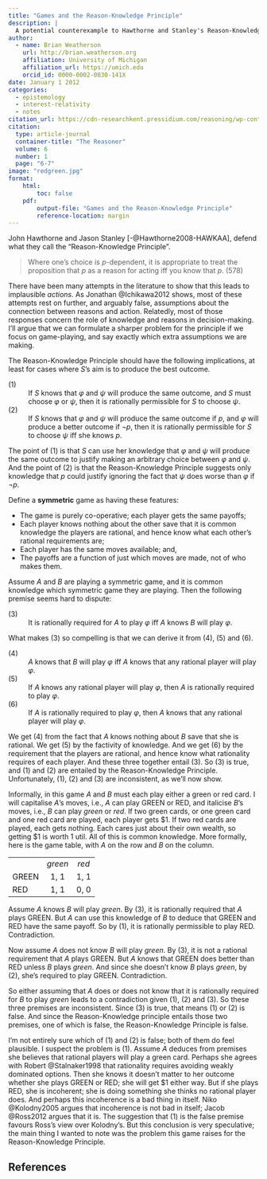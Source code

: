 ```yaml
---
title: "Games and the Reason-Knowledge Principle"
description: |
  A potential counterexample to Hawthorne and Stanley's Reason-Knowledge Principle
author:
  - name: Brian Weatherson 
    url: http://brian.weatherson.org
    affiliation: University of Michigan
    affiliation_url: https://umich.edu
    orcid_id: 0000-0002-0830-141X
date: January 1 2012
categories:
  - epistemology
  - interest-relativity
  - notes
citation_url: https://cdn-researchkent.pressidium.com/reasoning/wp-content/uploads/sites/1804/2019/06/TheReasoner-61.pdf
citation:
  type: article-journal
  container-title: "The Reasoner"
  volume: 6
  number: 1
  page: "6-7"
image: "redgreen.jpg"
format:
    html:
        toc: false
    pdf:
        output-file: "Games and the Reason-Knowledge Principle"
        reference-location: margin
---
```


John Hawthorne and Jason Stanley [-@Hawthorne2008-HAWKAA], defend what they call the "Reason-Knowledge Principle".

> Where one's choice is *p*-dependent, it is appropriate to treat the proposition that *p* as a reason for acting iff you know that *p*. (578)

There have been many attempts in the literature to show that this leads to implausible *actions*. As Jonathan @Ichikawa2012 shows, most of these attempts rest on further, and arguably false, assumptions about the connection between reasons and action. Relatedly, most of those responses concern the role of knowledge and reasons in decision-making. I'll argue that we can formulate a sharper problem for the principle if we focus on game-playing, and say exactly which extra assumptions we are making.

The Reason-Knowledge Principle should have the following implications, at least for cases where $S$'s aim is to produce the best outcome.

\(1\)
:   If $S$ knows that $\varphi$ and $\psi$ will produce the same outcome, and $S$ must choose $\varphi$ or $\psi$, then it is rationally permissible for $S$ to choose $\psi$.

\(2\)
:   If $S$ knows that $\varphi$ and $\psi$ will produce the same outcome if *p*, and $\varphi$ will produce a better outcome if $\neg p$, then it is rationally permissible for $S$ to choose $\psi$ iff she knows *p*.

The point of (1) is that $S$ can use her knowledge that $\varphi$ and $\psi$ will produce the same outcome to justify making an arbitrary choice between $\varphi$ and $\psi$. And the point of (2) is that the Reason-Knowledge Principle suggests only knowledge that *p* could justify ignoring the fact that $\psi$ does worse than $\varphi$ if $\neg p$.

Define a **symmetric** game as having these features:

-   The game is purely co-operative; each player gets the same payoffs;
-   Each player knows nothing about the other save that it is common knowledge the players are rational, and hence know what each other's rational requirements are;
-   Each player has the same moves available; and,
-   The payoffs are a function of just which moves are made, not of who makes them.

Assume $A$ and $B$ are playing a symmetric game, and it is common knowledge which symmetric game they are playing. Then the following premise seems hard to dispute:

\(3\)
:   It is rationally required for $A$ to play $\varphi$ iff $A$ knows $B$ will play $\varphi$.

What makes (3) so compelling is that we can derive it from (4), (5) and (6).

\(4\)
:   $A$ knows that $B$ will play $\varphi$ iff $A$ knows that any rational player will play $\varphi$.

\(5\)
:   If $A$ knows any rational player will play $\varphi$, then $A$ is rationally required to play $\varphi$.

\(6\)
:   If $A$ is rationally required to play $\varphi$, then $A$ knows that any rational player will play $\varphi$.

We get (4) from the fact that $A$ knows nothing about $B$ save that she is rational. We get (5) by the factivity of knowledge. And we get (6) by the requirement that the players are rational, and hence know what rationality requires of each player. And these three together entail (3). So (3) is true, and (1) and (2) are entailed by the Reason-Knowledge Principle. Unfortunately, (1), (2) and (3) are inconsistent, as we'll now show.

Informally, in this game $A$ and $B$ must each play either a green or red card. I will capitalise $A$'s moves, i.e., $A$ can play GREEN or RED, and italicise $B$'s moves, i.e., $B$ can play *green* or *red*. If two green cards, or one green card and one red card are played, each player gets \$1. If two red cards are played, each gets nothing. Each cares just about their own wealth, so getting \$1 is worth 1 util. All of this is common knowledge. More formally, here is the game table, with $A$ on the row and $B$ on the column.

::: center
|       |         |       |
|-------|:-------:|:-----:|
|       | *green* | *red* |
| GREEN |  1, 1   | 1, 1  |
| RED   |  1, 1   | 0, 0  |
:::

Assume $A$ knows $B$ will play *green*. By (3), it is rationally required that $A$ plays GREEN. But $A$ can use this knowledge of $B$ to deduce that GREEN and RED have the same payoff. So by (1), it is rationally permissible to play RED. Contradiction.

Now assume $A$ does not know $B$ will play *green*. By (3), it is not a rational requirement that $A$ plays GREEN. But $A$ knows that GREEN does better than RED unless $B$ plays *green*. And since she doesn't know $B$ plays *green*, by (2), she's required to play GREEN. Contradiction.

So either assuming that $A$ does or does not know that it is rationally required for $B$ to play *green* leads to a contradiction given (1), (2) and (3). So these three premises are inconsistent. Since (3) is true, that means (1) or (2) is false. And since the Reason-Knowledge principle entails those two premises, one of which is false, the Reason-Knowledge Principle is false.

I'm not entirely sure which of (1) and (2) is false; both of them do feel plausible. I suspect the problem is (1). Assume $A$ deduces from premises she believes that rational players will play a green card. Perhaps she agrees with Robert @Stalnaker1998 that rationality requires avoiding weakly dominated options. Then she knows it doesn't matter to her outcome whether she plays GREEN or RED; she will get \$1 either way. But if she plays RED, she is incoherent; she is doing something she thinks no rational player does. And perhaps this incoherence is a bad thing in itself. Niko @Kolodny2005 argues that incoherence is not bad in itself; Jacob @Ross2012 argues that it is. The suggestion that (1) is the false premise favours Ross's view over Kolodny's. But this conclusion is very speculative; the main thing I wanted to note was the problem this game raises for the Reason-Knowledge Principle.

:::{.content-visible when-format="pdf"}
## References {-}
:::
